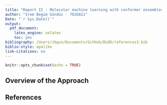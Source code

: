 ```yaml
---
title: "Report II : Molecular machine learning with conformer ensembles"
author: "Irem Begüm Gündüz - 7026821"
Date: "`r Sys.Date()`"
output:
  pdf_document:
    latex_engine: xelatex
    toc: yes
bibliography: /Users/ibgun/Documents/GitHub/DLDD/references3.bib
biblio-style: apalike
link-citations: no
---
```


```r
knitr::opts_chunk$set(echo = TRUE)
```

## Overview of the Approach 


## References